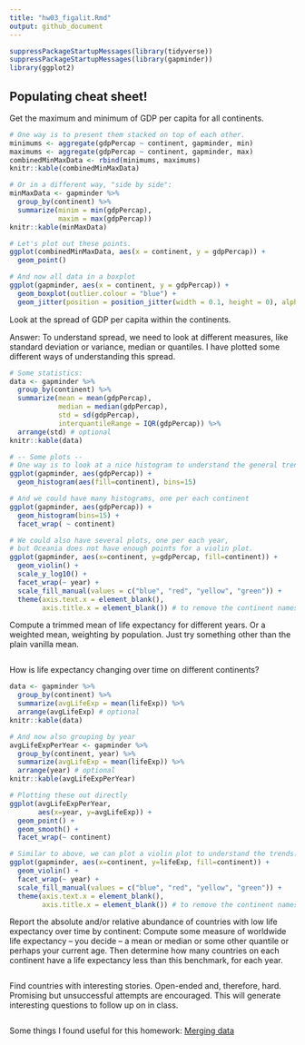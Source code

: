 ```yaml
---
title: "hw03_figalit.Rmd"
output: github_document
---
```


```r
suppressPackageStartupMessages(library(tidyverse))
suppressPackageStartupMessages(library(gapminder))
library(ggplot2)
```

## Populating cheat sheet!

Get the maximum and minimum of GDP per capita for all continents.

```r
# One way is to present them stacked on top of each other.
minimums <- aggregate(gdpPercap ~ continent, gapminder, min)
maximums <- aggregate(gdpPercap ~ continent, gapminder, max)
combinedMinMaxData <- rbind(minimums, maximums)
knitr::kable(combinedMinMaxData)

# Or in a different way, "side by side":
minMaxData <- gapminder %>%
  group_by(continent) %>%
  summarize(minim = min(gdpPercap),
            maxim = max(gdpPercap))
knitr::kable(minMaxData)

# Let's plot out these points.
ggplot(combinedMinMaxData, aes(x = continent, y = gdpPercap)) +
  geom_point()

# And now all data in a boxplot
ggplot(gapminder, aes(x = continent, y = gdpPercap)) +
  geom_boxplot(outlier.colour = "blue") +
  geom_jitter(position = position_jitter(width = 0.1, height = 0), alpha = 1/4)
```

Look at the spread of GDP per capita within the continents.

Answer: To understand spread, we need to look at different measures, like standard deviation or variance, median or quantiles.
I have plotted some different ways of understanding this spread. 
```r
# Some statistics: 
data <- gapminder %>% 
  group_by(continent) %>%
  summarize(mean = mean(gdpPercap), 
            median = median(gdpPercap), 
            std = sd(gdpPercap), 
            interquantileRange = IQR(gdpPercap)) %>%
  arrange(std) # optional
knitr::kable(data)

# -- Some plots --
# One way is to look at a nice histogram to understand the general trend for each continent
ggplot(gapminder, aes(gdpPercap)) + 
  geom_histogram(aes(fill=continent), bins=15)

# And we could have many histograms, one per each continent
ggplot(gapminder, aes(gdpPercap)) + 
  geom_histogram(bins=15) + 
  facet_wrap( ~ continent)

# We could also have several plots, one per each year, 
# but Oceania does not have enough points for a violin plot.
ggplot(gapminder, aes(x=continent, y=gdpPercap, fill=continent)) +
  geom_violin() +
  scale_y_log10() +
  facet_wrap(~ year) +
  scale_fill_manual(values = c("blue", "red", "yellow", "green")) + 
  theme(axis.text.x = element_blank(), 
        axis.title.x = element_blank()) # to remove the continent names from the x axis.
```

Compute a trimmed mean of life expectancy for different years. Or a weighted mean, weighting by population. Just try something other than the plain vanilla mean.
```r

```

How is life expectancy changing over time on different continents?
```r
data <- gapminder %>% 
  group_by(continent) %>%
  summarize(avgLifeExp = mean(lifeExp)) %>%
  arrange(avgLifeExp) # optional
knitr::kable(data)

# And now also grouping by year
avgLifeExpPerYear <- gapminder %>% 
  group_by(continent, year) %>%
  summarize(avgLifeExp = mean(lifeExp)) %>%
  arrange(year) # optional
knitr::kable(avgLifeExpPerYear)

# Plotting these out directly
ggplot(avgLifeExpPerYear,
       aes(x=year, y=avgLifeExp)) +
  geom_point() +
  geom_smooth() +
  facet_wrap(~ continent)

# Similar to above, we can plot a violin plot to understand the trends.
ggplot(gapminder, aes(x=continent, y=lifeExp, fill=continent)) +
  geom_violin() +
  facet_wrap(~ year) +
  scale_fill_manual(values = c("blue", "red", "yellow", "green")) + 
  theme(axis.text.x = element_blank(), 
        axis.title.x = element_blank()) # to remove the continent names from the x axis.
```

Report the absolute and/or relative abundance of countries with low life expectancy over time by continent: Compute some measure of worldwide life expectancy – you decide – a mean or median or some other quantile or perhaps your current age. Then determine how many countries on each continent have a life expectancy less than this benchmark, for each year.
```r

```

Find countries with interesting stories. Open-ended and, therefore, hard. Promising but unsuccessful attempts are encouraged. This will generate interesting questions to follow up on in class.
```r

```


Some things I found useful for this homework:
[Merging data](https://www.statmethods.net/management/merging.html) 

